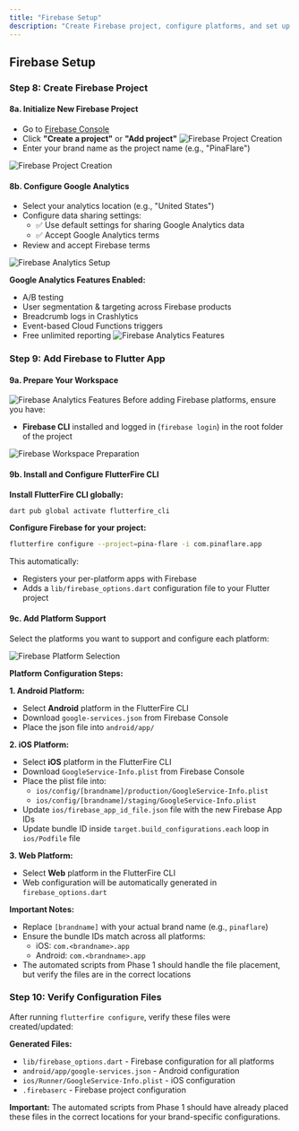 ```yaml
---
title: "Firebase Setup"
description: "Create Firebase project, configure platforms, and set up FlutterFire"
---
```


## Firebase Setup

### Step 8: Create Firebase Project

#### 8a. Initialize New Firebase Project

- Go to [Firebase Console](https://console.firebase.google.com/)
- Click **"Create a project"** or **"Add project"**
  ![Firebase Project Creation](/images/firebase-create-project.png)
- Enter your brand name as the project name (e.g., "PinaFlare")

![Firebase Project Creation](/images/firebase-project-name.png)

#### 8b. Configure Google Analytics

- Select your analytics location (e.g., "United States")
- Configure data sharing settings:
  - ✅ Use default settings for sharing Google Analytics data
  - ✅ Accept Google Analytics terms
- Review and accept Firebase terms

![Firebase Analytics Setup](/images/firebase-analytics-config.png)

**Google Analytics Features Enabled:**

- A/B testing
- User segmentation & targeting across Firebase products
- Breadcrumb logs in Crashlytics
- Event-based Cloud Functions triggers
- Free unlimited reporting
  ![Firebase Analytics Features](/images/firebase-analytics-features.png)

### Step 9: Add Firebase to Flutter App

#### 9a. Prepare Your Workspace

![Firebase Analytics Features](/images/firebase-project-created.png)
Before adding Firebase platforms, ensure you have:

- **Firebase CLI** installed and logged in (`firebase login`) in the root folder of the project

![Firebase Workspace Preparation](/images/firebase-workspace-prep.png)

#### 9b. Install and Configure FlutterFire CLI

**Install FlutterFire CLI globally:**

```bash
dart pub global activate flutterfire_cli
```

**Configure Firebase for your project:**

```bash
flutterfire configure --project=pina-flare -i com.pinaflare.app
```

This automatically:

- Registers your per-platform apps with Firebase
- Adds a `lib/firebase_options.dart` configuration file to your Flutter project

#### 9c. Add Platform Support

Select the platforms you want to support and configure each platform:

![Firebase Platform Selection](/images/flutterfire-config.png)

**Platform Configuration Steps:**

**1. Android Platform:**

- Select **Android** platform in the FlutterFire CLI
- Download `google-services.json` from Firebase Console
- Place the json file into `android/app/`

**2. iOS Platform:**

- Select **iOS** platform in the FlutterFire CLI
- Download `GoogleService-Info.plist` from Firebase Console
- Place the plist file into:
  - `ios/config/[brandname]/production/GoogleService-Info.plist`
  - `ios/config/[brandname]/staging/GoogleService-Info.plist`
- Update `ios/firebase_app_id_file.json` file with the new Firebase App IDs
- Update bundle ID inside `target.build_configurations.each` loop in `ios/Podfile` file

**3. Web Platform:**

- Select **Web** platform in the FlutterFire CLI
- Web configuration will be automatically generated in `firebase_options.dart`

**Important Notes:**

- Replace `[brandname]` with your actual brand name (e.g., `pinaflare`)
- Ensure the bundle IDs match across all platforms:
  - iOS: `com.<brandname>.app`
  - Android: `com.<brandname>.app`
- The automated scripts from Phase 1 should handle the file placement, but verify the files are in the correct locations

### Step 10: Verify Configuration Files

After running `flutterfire configure`, verify these files were created/updated:

**Generated Files:**

- `lib/firebase_options.dart` - Firebase configuration for all platforms
- `android/app/google-services.json` - Android configuration
- `ios/Runner/GoogleService-Info.plist` - iOS configuration
- `.firebaserc` - Firebase project configuration

**Important:** The automated scripts from Phase 1 should have already placed these files in the correct locations for your brand-specific configurations.
